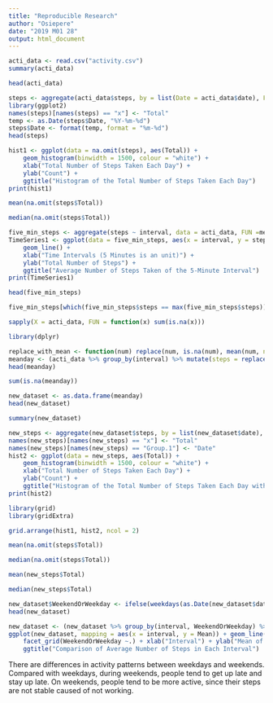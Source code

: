 ---
title: "Reproducible Research"
author: "Osiepere"
date: "2019 M01 28"
output: html_document
---

```{r}
acti_data <- read.csv("activity.csv")
summary(acti_data)
```

```{r}
head(acti_data)
```

```{r}
steps <- aggregate(acti_data$steps, by = list(Date = acti_data$date), FUN = sum)
library(ggplot2)
names(steps)[names(steps) == "x"] <- "Total"
temp <- as.Date(steps$Date, "%Y-%m-%d")
steps$Date <- format(temp, format = "%m-%d")
head(steps)
```

```{r}
hist1 <- ggplot(data = na.omit(steps), aes(Total)) + 
    geom_histogram(binwidth = 1500, colour = "white") +
    xlab("Total Number of Steps Taken Each Day") +
    ylab("Count") +
    ggtitle("Histogram of the Total Number of Steps Taken Each Day")
print(hist1)
```


```{r}
mean(na.omit(steps$Total))
```

```{r}
median(na.omit(steps$Total))
```

```{r}
five_min_steps <- aggregate(steps ~ interval, data = acti_data, FUN =mean)
TimeSeries1 <- ggplot(data = five_min_steps, aes(x = interval, y = steps)) + 
    geom_line() +
    xlab("Time Intervals (5 Minutes is an unit)") + 
    ylab("Total Number of Steps") +
    ggtitle("Average Number of Steps Taken of the 5-Minute Interval")
print(TimeSeries1)
```

```{r}
head(five_min_steps)
```

```{r}
five_min_steps[which(five_min_steps$steps == max(five_min_steps$steps)),]
```

```{r}
sapply(X = acti_data, FUN = function(x) sum(is.na(x)))
```

```{r}
library(dplyr)
```

```{r}
replace_with_mean <- function(num) replace(num, is.na(num), mean(num, na.rm = TRUE))
meanday <- (acti_data %>% group_by(interval) %>% mutate(steps = replace_with_mean(steps)))
head(meanday)
```

```{r}
sum(is.na(meanday))
```

```{r}
new_dataset <- as.data.frame(meanday)
head(new_dataset)
```

```{r}
summary(new_dataset)
```

```{r}
new_steps <- aggregate(new_dataset$steps, by = list(new_dataset$date), FUN = sum)
names(new_steps)[names(new_steps) == "x"] <- "Total"
names(new_steps)[names(new_steps) == "Group.1"] <- "Date"
hist2 <- ggplot(data = new_steps, aes(Total)) + 
    geom_histogram(binwidth = 1500, colour = "white") +
    xlab("Total Number of Steps Taken Each Day") +
    ylab("Count") +
    ggtitle("Histogram of the Total Number of Steps Taken Each Day with New Version Dataset")
print(hist2)
```

```{r}
library(grid)
library(gridExtra)
```

```{r}
grid.arrange(hist1, hist2, ncol = 2)
```

```{r}
mean(na.omit(steps$Total))
```

```{r}
median(na.omit(steps$Total))
```

```{r}
mean(new_steps$Total)
```

```{r}
median(new_steps$Total)
```

```{r}
new_dataset$WeekendOrWeekday <- ifelse(weekdays(as.Date(new_dataset$date)) %in% c("Monday", "Tuesday", "Wednesday", "Thursday", "Friday"), "Weekday", "Weekend")
head(new_dataset)
```

```{r}
new_dataset <- (new_dataset %>% group_by(interval, WeekendOrWeekday) %>% summarise(Mean = mean(steps)))
ggplot(new_dataset, mapping = aes(x = interval, y = Mean)) + geom_line() +
    facet_grid(WeekendOrWeekday ~.) + xlab("Interval") + ylab("Mean of Steps") +
    ggtitle("Comparison of Average Number of Steps in Each Interval")
```

There are differences in activity patterns between weekdays and weekends. Compared with weekdays, during weekends, people tend to get up late and stay up late. On weekends, people tend to be more active, since their steps are not stable caused of not working.

































